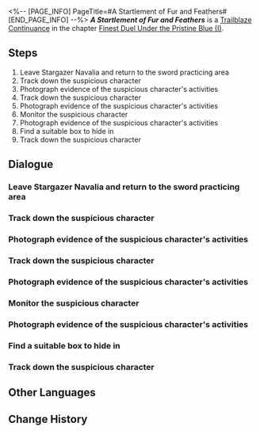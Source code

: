 <%-- [PAGE_INFO]
PageTitle=#A Startlement of Fur and Feathers#
[END_PAGE_INFO] --%>
{{Stub|Dialogue.}}
{{Mission Infobox
|id            = 2022102
|title         = 
|image         = <!--Mission A Startlement of Fur and Feathers.png-->
|type          = Trailblaze Continuance
|event_name    = 
|chapter       = Finest Duel Under the Pristine Blue (I)
|requirements  = {{subst:void|<!--Unknown: {"Type":"Manual"}-->}}
|summary       = <!--official mission summary from Fate's Atlas-->
|characters    = Cloud Knight Soldier; Craftsman; March 7th; Sky-Faring Commission Member; Trailblazer; Yanqing; Yunli
|startLocation = [[The Xianzhou Luofu]] - [[Stargazer Navalia]]
|world         = The Xianzhou Luofu
|area          = Stargazer Navalia
|prev          = 
|next          = 
|rewards       = 
}}
'''''A Startlement of Fur and Feathers''''' is a [[Trailblaze Continuance]] in the chapter [[Finest Duel Under the Pristine Blue (I)]].

==Steps==
# Leave Stargazer Navalia and return to the sword practicing area
# Track down the suspicious character
# Photograph evidence of the suspicious character's activities
# Track down the suspicious character
# Photograph evidence of the suspicious character's activities
# Monitor the suspicious character
# Photograph evidence of the suspicious character's activities
# Find a suitable box to hide in
# Track down the suspicious character

<!--
==Gameplay Notes==

--><!--
==Trial Character==

-->
==Dialogue==
{{Stub Dialogue}}
===Leave Stargazer Navalia and return to the sword practicing area{{subst:void|<!--202210201-->}}===
{{Mission Description|type=continuance|location=Stargazer Navalia|Time goes by, and the moment of the Wardance has arrived once more. Right before the young swordmasters are about to step into the ring, they look up at the fighter jet in the sky and start expressing their opinions to the visitors from afar. But they are not the only ones focused on this moment, for in Stargazer Navalia, certain uninvited guests weave their schemes...}}
{{Dialogue Start}}
:{{tx}}
{{Dialogue End}}

===Track down the suspicious character{{subst:void|<!--202210211-->}}===
{{Dialogue Start}}
:{{tx}}
{{Dialogue End}}

===Photograph evidence of the suspicious character's activities{{subst:void|<!--202210208-->}}===
{{Dialogue Start}}
:{{tx}}
{{Dialogue End}}

===Track down the suspicious character{{subst:void|<!--202210212-->}}===
{{Dialogue Start}}
:{{tx}}
{{Dialogue End}}

===Photograph evidence of the suspicious character's activities{{subst:void|<!--202210209-->}}===
{{Dialogue Start}}
:{{tx}}
{{Dialogue End}}

===Monitor the suspicious character{{subst:void|<!--202210204-->}}===
{{Dialogue Start}}
:{{tx}}
{{Dialogue End}}

===Photograph evidence of the suspicious character's activities{{subst:void|<!--202210213-->}}===
{{Dialogue Start}}
:{{tx}}
{{Dialogue End}}

===Find a suitable box to hide in{{subst:void|<!--202210205-->}}===
{{Dialogue Start}}
:{{tx}}
{{Dialogue End}}

===Track down the suspicious character{{subst:void|<!--202210206-->}}===
{{Dialogue Start}}
:{{tx}}
{{Dialogue End}}

==Other Languages==
{{Other Languages
|en   = A Startlement of Fur and Feathers
|zhs  = 潜迹狼烽，兽骇鸟惊
|zht  = 潛跡狼烽，獸駭鳥驚
|ja   = 狼の烽火
|ko   = 숨겨진 낭봉, 놀라 달아난 새
|es   = Almenaras ocultas y bestias sobresaltadas
|fr   = Terreur de poil parmi les plumes
|ru   = Тайные волчьи тропы всех тварей распугали
|th   = ตามรอยหมาป่าสกัดแผนร้าย
|vi   = Chim Thú Kinh Hoàng
|de   = Schreck aus Fell und Federn
|id   = Ancaman Bagi Fauna
|pt   = Um Sobressalto de Pelo e Penas
}}

==Change History==
{{Change History|2.4}}

